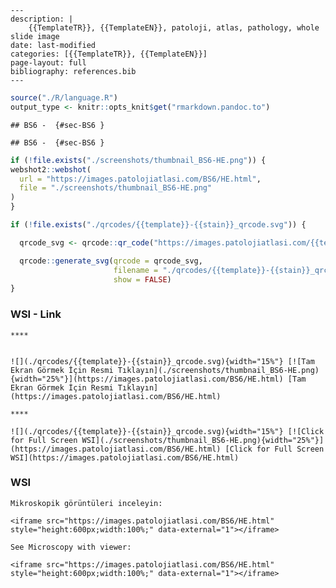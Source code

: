 

```comment
---
description: |
    {{TemplateTR}}, {{TemplateEN}}, patoloji, atlas, pathology, whole slide image
date: last-modified
categories: [{{TemplateTR}}, {{TemplateEN}}]
page-layout: full
bibliography: references.bib
---
```



```r
source("./R/language.R")
output_type <- knitr::opts_knit$get("rmarkdown.pandoc.to")
```


```asis
## BS6 -  {#sec-BS6 }
```


```asis
## BS6 -  {#sec-BS6 }
```






```r
if (!file.exists("./screenshots/thumbnail_BS6-HE.png")) {
webshot2::webshot(
  url = "https://images.patolojiatlasi.com/BS6/HE.html",
  file = "./screenshots/thumbnail_BS6-HE.png"
)
}
```




```r
if (!file.exists("./qrcodes/{{template}}-{{stain}}_qrcode.svg")) {

  qrcode_svg <- qrcode::qr_code("https://images.patolojiatlasi.com/{{template}}/{{stain}}.html")

  qrcode::generate_svg(qrcode = qrcode_svg,
                       filename = "./qrcodes/{{template}}-{{stain}}_qrcode.svg",
                       show = FALSE)
}
```




::::: panel-tabset


### WSI - Link










:::: {.content-hidden when-format="pdf"}





::::





:::: {.content-visible when-format="pdf"}






::::


```asis

****


![](./qrcodes/{{template}}-{{stain}}_qrcode.svg){width="15%"} [![Tam Ekran Görmek İçin Resmi Tıklayın](./screenshots/thumbnail_BS6-HE.png){width="25%"}](https://images.patolojiatlasi.com/BS6/HE.html) [Tam Ekran Görmek İçin Resmi Tıklayın](https://images.patolojiatlasi.com/BS6/HE.html)
```

```asis

****

![](./qrcodes/{{template}}-{{stain}}_qrcode.svg){width="15%"} [![Click for Full Screen WSI](./screenshots/thumbnail_BS6-HE.png){width="25%"}](https://images.patolojiatlasi.com/BS6/HE.html) [Click for Full Screen WSI](https://images.patolojiatlasi.com/BS6/HE.html)

```







:::: {.content-hidden when-format="pdf"}





::::





:::: {.content-visible when-format="pdf"}






::::



### WSI








```asis
Mikroskopik görüntüleri inceleyin:

<iframe src="https://images.patolojiatlasi.com/BS6/HE.html" style="height:600px;width:100%;" data-external="1"></iframe>

```





```asis

See Microscopy with viewer:

<iframe src="https://images.patolojiatlasi.com/BS6/HE.html" style="height:600px;width:100%;" data-external="1"></iframe>

```






:::::


